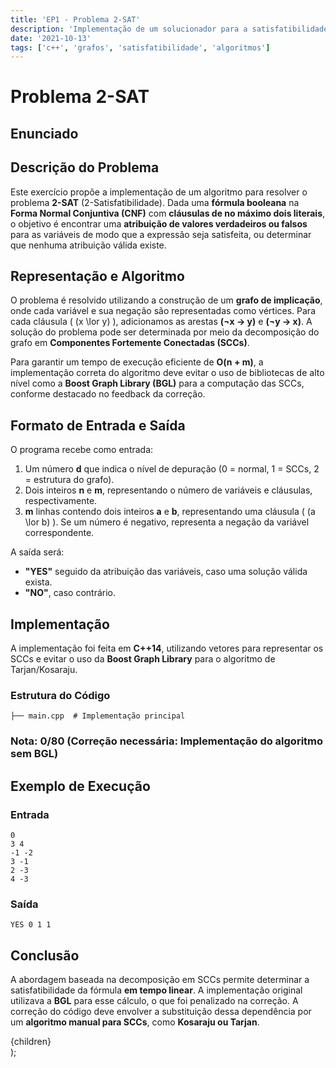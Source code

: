 ```yaml
---
title: 'EP1 - Problema 2-SAT'
description: 'Implementação de um solucionador para a satisfatibilidade booleana em CNF com cláusulas de até 2 literais.'
date: '2021-10-13'
tags: ['c++', 'grafos', 'satisfatibilidade', 'algoritmos']
---
```


# Problema 2-SAT

## Enunciado


<PdfViewer pdfPath="/ime/MAC0328/EP1/enunciado.pdf"/>

## Descrição do Problema

Este exercício propõe a implementação de um algoritmo para resolver o problema **2-SAT** (2-Satisfatibilidade). Dada uma **fórmula booleana** na **Forma Normal Conjuntiva (CNF)** com **cláusulas de no máximo dois literais**, o objetivo é encontrar uma **atribuição de valores verdadeiros ou falsos** para as variáveis de modo que a expressão seja satisfeita, ou determinar que nenhuma atribuição válida existe.

## Representação e Algoritmo

O problema é resolvido utilizando a construção de um **grafo de implicação**, onde cada variável e sua negação são representadas como vértices. Para cada cláusula \( (x \lor y) \), adicionamos as arestas **(¬x → y)** e **(¬y → x)**. A solução do problema pode ser determinada por meio da decomposição do grafo em **Componentes Fortemente Conectadas (SCCs)**.

Para garantir um tempo de execução eficiente de **O(n + m)**, a implementação correta do algoritmo deve evitar o uso de bibliotecas de alto nível como a **Boost Graph Library (BGL)** para a computação das SCCs, conforme destacado no feedback da correção.

## Formato de Entrada e Saída

O programa recebe como entrada:

1. Um número **d** que indica o nível de depuração (0 = normal, 1 = SCCs, 2 = estrutura do grafo).
2. Dois inteiros **n** e **m**, representando o número de variáveis e cláusulas, respectivamente.
3. **m** linhas contendo dois inteiros **a** e **b**, representando uma cláusula \( (a \lor b) \). Se um número é negativo, representa a negação da variável correspondente.

A saída será:
- **"YES"** seguido da atribuição das variáveis, caso uma solução válida exista.
- **"NO"**, caso contrário.

## Implementação

A implementação foi feita em **C++14**, utilizando vetores para representar os SCCs e evitar o uso da **Boost Graph Library** para o algoritmo de Tarjan/Kosaraju.

### Estrutura do Código

```plaintext
├── main.cpp  # Implementação principal
```

### Nota: 0/80 (Correção necessária: Implementação do algoritmo sem BGL)


<CodeBrowser 
    rootDir="ime/MAC0328/EP1" 
    defaultOpenFile="main.cpp" 
/>

## Exemplo de Execução

### Entrada
```plaintext
0
3 4
-1 -2
3 -1
2 -3
4 -3
```

### Saída
```plaintext
YES 0 1 1
```

## Conclusão

A abordagem baseada na decomposição em SCCs permite determinar a satisfatibilidade da fórmula **em tempo linear**. A implementação original utilizava a **BGL** para esse cálculo, o que foi penalizado na correção. A correção do código deve envolver a substituição dessa dependência por um **algoritmo manual para SCCs**, como **Kosaraju ou Tarjan**.

  <article className="prose prose-lg max-w-none">
    {children}
  </article>
);

